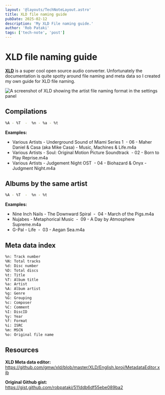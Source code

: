 ```yaml
---
layout: '@layouts/TechNoteLayout.astro'
title: XLD file naming guide
pubDate: 2025-02-12
description: 'My XLD File naming guide.'
author: 'Rob Pataki'
tags: ['tech-note', 'post']
---
```


# XLD file naming guide

[**XLD**](https://tmkk.undo.jp/xld/index_e.html) is a super cool open source audio converter. Unfortunately the documentation is quite spotty around file naming and meta data so I created my own guide for XLD file naming.

![A screenshot of XLD showing the artist file naming format in the settings panel](@assets/img/reminders-and-notes/xld_file-naming.webp)

## Compilations

```sh
%A - %T  -  %n - %a - %t
```

**Examples:**

- Various Artists - Underground Sound of Miami Series 1&nbsp; -&nbsp;06 - Maher Daniel & Casa (aka Mike Casa) - Music, Machines & Life.m4a
- Various Artists - Soul: Original Motion Picture Soundtrack&nbsp; -&nbsp;02 - Born to Play Reprise.m4a
- Various Artists - Judgement Night OST&nbsp; -&nbsp;04 - Biohazard & Onyx - Judgment Night.m4a

## Albums by the same artist

```sh
%A - %T  -  %n - %t
```

**Examples:**

- Nine Inch Nails - The Downward Spiral&nbsp; -&nbsp; 04 - March of the Pigs.m4a
- Nujabes - Metaphorical Music&nbsp; -&nbsp; 09 - A Day by Atmosphere Supreme.m4a
- G-Pal - Life&nbsp; -&nbsp; 03 - Aegan Sea.m4a

## Meta data index

```sh
%n: Track number
%N: Total tracks
%d: Disc number
%D: Total discs
%t: Title
%T: Album title
%a: Artist
%A: Album artist
%g: Genre
%G: Grouping
%c: Composer
%C: Comment
%I: DiscID
%y: Year
%f: Format
%i: ISRC
%m: MSCN
%o: Original file name
```

## Resources

**XLD Meta data editor:** https://github.com/gmw/xld/blob/master/XLD/English.lproj/MetadataEditor.xib

**Original Github gist:** https://gist.github.com/robpataki/511ddb6df55ebe089ba2
